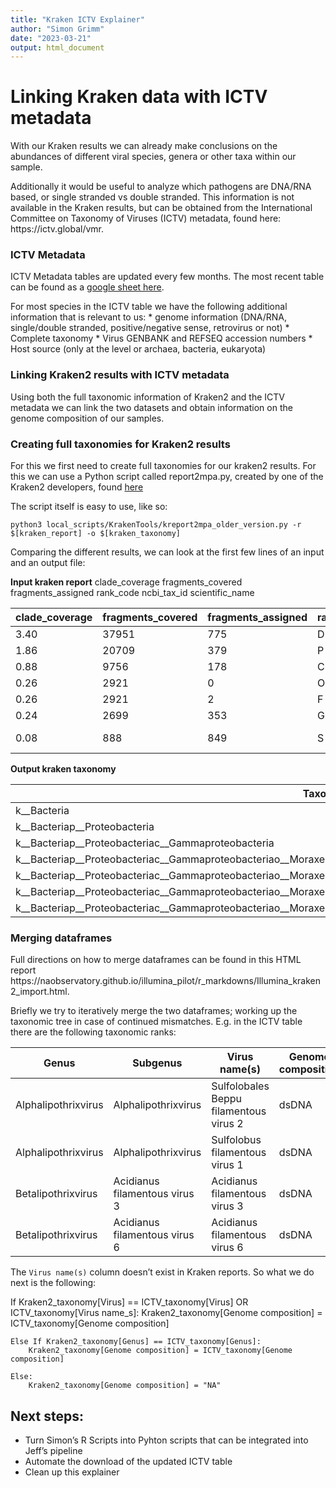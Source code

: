 ```yaml
---
title: "Kraken ICTV Explainer"
author: "Simon Grimm"
date: "2023-03-21"
output: html_document
---
```


# Linking Kraken data with ICTV metadata

With our Kraken results we can already make conclusions on the abundances of different viral species, genera or other taxa within our sample.

Additionally it would be useful to analyze which pathogens are DNA/RNA based, or single stranded vs double stranded. This information is not available in the Kraken results, but can be obtained from the International Committee on Taxonomy of Viruses (ICTV) metadata, found here: https://ictv.global/vmr.

### ICTV Metadata

ICTV Metadata tables are updated every few months. The most recent table can be found as a [google sheet here](https://docs.google.com/spreadsheets/d/1mufrHxLlTnDR37YLnWeauXYXTm0dZKXYoPOiMemP2GY/edit?usp=sharing).

For most species in the ICTV table we have the following additional information that is relevant to us:
 * genome information (DNA/RNA, single/double stranded, positive/negative sense, retrovirus or not)
 * Complete taxonomy
 * Virus GENBANK and REFSEQ accession numbers
 * Host source (only at the level or archaea, bacteria, eukaryota)

### Linking Kraken2 results with ICTV metadata

Using both the full taxonomic information of Kraken2 and the ICTV metadata we can link the two datasets and obtain information on the genome composition of our samples.

### Creating full taxonomies for Kraken2 results

For this we first need to create full taxonomies for our kraken2 results. For this we can use a Python script called report2mpa.py, created by one of the Kraken2 developers, found [here](https://github.com/jenniferlu717/KrakenTools/blob/master/kreport2mpa.py)

The script itself is easy to use, like so:

`python3 local_scripts/KrakenTools/kreport2mpa_older_version.py -r $[kraken_report] -o $[kraken_taxonomy]`

Comparing the different results, we  can look at the first few lines of an input and an output file:

**Input kraken report**
clade_coverage	fragments_covered	fragments_assigned	rank_code	ncbi_tax_id	scientific_name

| clade_coverage | fragments_covered   | fragments_assigned | rank_code | ncbi_tax_id | scientific_name |
| ---------- | ------- | ------------- | ---- | ------ | ------------------- |
| 3.40       | 37951   | 775           | D    | 2      | Bacteria            |
| 1.86       | 20709   | 379           | P    | 1224   | Proteobacteria      |
| 0.88       | 9756    | 178           | C    | 1236   | Gammaproteobacteria |
| 0.26       | 2921    | 0             | O    | 2887326| Moraxellales        |
| 0.26       | 2921    | 2             | F    | 468    | Moraxellaceae       |
| 0.24|  2699|  353    | G 		       |  469 | Acinetobacter          |
| 0.08|   888|  849    | S             | 40214| Acinetobacter johnsonii|



**Output kraken taxonomy**

| Taxonomy                                            | Count |
| --------------------------------------------------- | ----- |
| k__Bacteria                                         | 37951 |
| k__Bacteriap__Proteobacteria                       | 20709 |
| k__Bacteriap__Proteobacteriac__Gammaproteobacteria | 9756 |
| k__Bacteriap__Proteobacteriac__Gammaproteobacteriao__Moraxellales | 2921 |
| k__Bacteriap__Proteobacteriac__Gammaproteobacteriao__Moraxellalesf__Moraxellaceae | 2921 |
| k__Bacteriap__Proteobacteriac__Gammaproteobacteriao__Moraxellalesf__Moraxellaceaeg__Acinetobacters	| 2699 |
| k__Bacteriap__Proteobacteriac__Gammaproteobacteriao__Moraxellalesf__Moraxellaceaeg__Acinetobacters__Acinetobacter_johnsonii	| 888 |
### Merging dataframes

Full directions on how to merge dataframes can be found in this HTML report https://naobservatory.github.io/illumina_pilot/r_markdowns/Illumina_kraken2_import.html.

Briefly we try to iteratively merge the two dataframes; working up the taxonomic tree in case of continued mismatches. E.g. in the ICTV table there are the following taxonomic ranks:

| Genus              | Subgenus                     | Virus name(s)                            | Genome composition|
| ------------------ | ---------------------------- | ---------------------------------------- | -------------------|
| Alphalipothrixvirus| Alphalipothrixvirus          | Sulfolobales Beppu filamentous virus 2   |dsDNA               |
| Alphalipothrixvirus| Alphalipothrixvirus          | Sulfolobus filamentous virus 1           |dsDNA               |
| Betalipothrixvirus | Acidianus filamentous virus 3| Acidianus filamentous virus 3            |dsDNA               |
| Betalipothrixvirus | Acidianus filamentous virus 6| Acidianus filamentous virus 6            |dsDNA               |


The `Virus name(s)` column doesn't exist in Kraken reports. So what we do next is the following:

If Kraken2_taxonomy[Virus] == ICTV_taxonomy[Virus] OR ICTV_taxonomy[Virus name_s]:
	Kraken2_taxonomy[Genome composition] = ICTV_taxonomy[Genome composition]

	Else If Kraken2_taxonomy[Genus] == ICTV_taxonomy[Genus]:
		Kraken2_taxonomy[Genome composition] = ICTV_taxonomy[Genome composition]

	Else:
		Kraken2_taxonomy[Genome composition] = "NA"

## Next steps:
 - Turn Simon's R Scripts into Pyhton scripts that can be integrated into Jeff's pipeline
 - Automate the download of the updated ICTV table
 - Clean up this explainer
